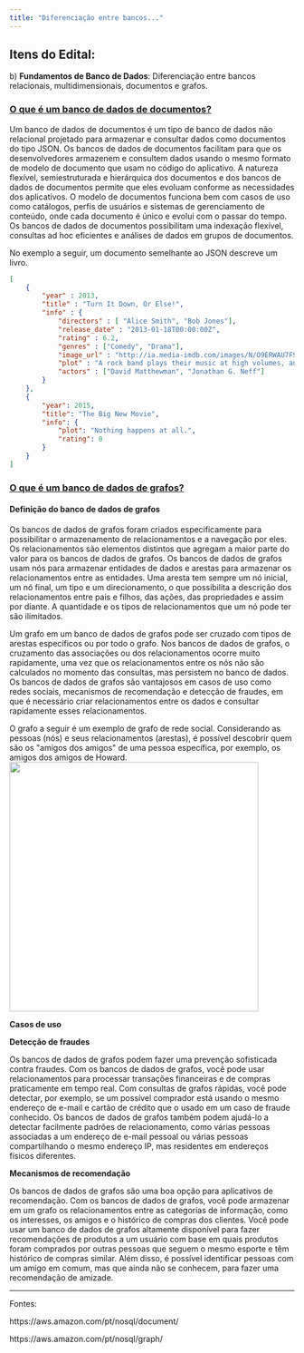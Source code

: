 ```yaml
---
title: "Diferenciação entre bancos..."
---
```


## Itens do Edital:

b\) **Fundamentos de Banco de Dados**: Diferenciação entre bancos relacionais, multidimensionais, documentos e grafos.

### [**O que é um banco de dados de documentos?**](https://aws.amazon.com/pt/nosql/document/)

Um banco de dados de documentos é um tipo de banco de dados não relacional projetado para armazenar e consultar dados como documentos do tipo JSON. Os bancos de dados de documentos facilitam para que os desenvolvedores armazenem e consultem dados usando o mesmo formato de modelo de documento que usam no código do aplicativo. A natureza flexível, semiestruturada e hierárquica dos documentos e dos bancos de dados de documentos permite que eles evoluam conforme as necessidades dos aplicativos. O modelo de documentos funciona bem com casos de uso como catálogos, perfis de usuários e sistemas de gerenciamento de conteúdo, onde cada documento é único e evolui com o passar do tempo. Os bancos de dados de documentos possibilitam uma indexação flexível, consultas ad hoc eficientes e análises de dados em grupos de documentos.

No exemplo a seguir, um documento semelhante ao JSON descreve um livro.

``` json
[
    {
        "year" : 2013,
        "title" : "Turn It Down, Or Else!",
        "info" : {
            "directors" : [ "Alice Smith", "Bob Jones"],
            "release_date" : "2013-01-18T00:00:00Z",
            "rating" : 6.2,
            "genres" : ["Comedy", "Drama"],
            "image_url" : "http://ia.media-imdb.com/images/N/O9ERWAU7FS797AJ7LU8HN09AMUP908RLlo5JF90EWR7LJKQ7@@._V1_SX400_.jpg",
            "plot" : "A rock band plays their music at high volumes, annoying the neighbors.",
            "actors" : ["David Matthewman", "Jonathan G. Neff"]
        }
    },
    {
        "year": 2015,
        "title": "The Big New Movie",
        "info": {
            "plot": "Nothing happens at all.",
            "rating": 0
        }
    }
]
```

### [**O que é um banco de dados de grafos?**](https://aws.amazon.com/pt/nosql/graph/)

#### **Definição do banco de dados de grafos**

Os bancos de dados de grafos foram criados especificamente para possibilitar o armazenamento de relacionamentos e a navegação por eles. Os relacionamentos são elementos distintos que agregam a maior parte do valor para os bancos de dados de grafos. Os bancos de dados de grafos usam nós para armazenar entidades de dados e arestas para armazenar os relacionamentos entre as entidades. Uma aresta tem sempre um nó inicial, um nó final, um tipo e um direcionamento, o que possibilita a descrição dos relacionamentos entre pais e filhos, das ações, das propriedades e assim por diante. A quantidade e os tipos de relacionamentos que um nó pode ter são ilimitados.\

Um grafo em um banco de dados de grafos pode ser cruzado com tipos de arestas específicos ou por todo o grafo. Nos bancos de dados de grafos, o cruzamento das associações ou dos relacionamentos ocorre muito rapidamente, uma vez que os relacionamentos entre os nós não são calculados no momento das consultas, mas persistem no banco de dados. Os bancos de dados de grafos são vantajosos em casos de uso como redes sociais, mecanismos de recomendação e detecção de fraudes, em que é necessário criar relacionamentos entre os dados e consultar rapidamente esses relacionamentos.

O grafo a seguir é um exemplo de grafo de rede social. Considerando as pessoas (nós) e seus relacionamentos (arestas), é possível descobrir quem são os \"amigos dos amigos\" de uma pessoa específica, por exemplo, os amigos dos amigos de Howard. 
![](images/bd_grafos.png){width="440"}

**Casos de uso**

**Detecção de fraudes**

Os bancos de dados de grafos podem fazer uma prevenção sofisticada contra fraudes. Com os bancos de dados de grafos, você pode usar relacionamentos para processar transações financeiras e de compras praticamente em tempo real. Com consultas de grafos rápidas, você pode detectar, por exemplo, se um possível comprador está usando o mesmo endereço de e-mail e cartão de crédito que o usado em um caso de fraude conhecido. Os bancos de dados de grafos também podem ajudá-lo a detectar facilmente padrões de relacionamento, como várias pessoas associadas a um endereço de e-mail pessoal ou várias pessoas compartilhando o mesmo endereço IP, mas residentes em endereços físicos diferentes. 

**Mecanismos de recomendação**

Os bancos de dados de grafos são uma boa opção para aplicativos de recomendação. Com os bancos de dados de grafos, você pode armazenar em um grafo os relacionamentos entre as categorias de informação, como os interesses, os amigos e o histórico de compras dos clientes. Você pode usar um banco de dados de grafos altamente disponível para fazer recomendações de produtos a um usuário com base em quais produtos foram comprados por outras pessoas que seguem o mesmo esporte e têm histórico de compras similar. Além disso, é possível identificar pessoas com um amigo em comum, mas que ainda não se conhecem, para fazer uma recomendação de amizade. 

------------------------------------------------------------------------

Fontes:

https://aws.amazon.com/pt/nosql/document/

https://aws.amazon.com/pt/nosql/graph/

